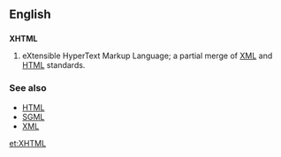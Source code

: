 ==English==
==={{initialism}}===
{{wikipedia}}
'''XHTML'''

# eXtensible HyperText Markup Language; a partial merge of [[XML]] and [[HTML]] standards.

===See also===
*[[HTML]]
*[[SGML]]
*[[XML]]

[[et:XHTML]]